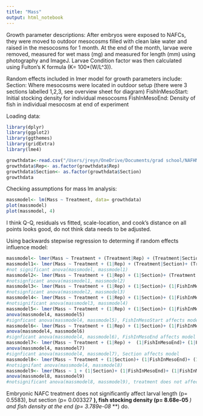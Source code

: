 ```yaml
---
title: "Mass"
output: html_notebook
---
```


Growth parameter descriptions:
After embryos were exposed to NAFCs, they were moved to outdoor mesocosms filled with clean lake water and raised in the mesocosms for 1 month. At the end of the month, larvae were removed, measured for wet mass (mg) and measured for length (mm) using photography and ImageJ. Larvae Condition factor was then calculated using Fulton's K formula (K= 100*(W/L^3)). 

Random effects included in lmer model for growth parameters include:
Section: Where mesocosms were located in outdoor setup (there were 3 sections labelled 1,2,3, see overview sheet for diagram)
FishInMesoStart: Initial stocking density for individual mesocosms
FishInMesoEnd: Density of fish in individual mesocosm at end of experiment 

Loading data:
```r
library(dplyr)
library(ggplot2)
library(ggthemes)
library(gridExtra)
library(lme4)

growthdata<-read.csv("/Users/jreyn/OneDrive/Documents/grad school/NAFHM19/Data/analysis/aug21growthR.csv")
growthdata$Rep<- as.factor(growthdata$Rep)
growthdata$Section<- as.factor(growthdata$Section)
growthdata
```


Checking assumptions for mass lm analysis:

```r
massmodel<- lm(Mass ~ Treatment, data= growthdata)
plot(massmodel)
plot(massmodel, 4)
```

I think Q-Q, residuals vs fitted, scale-location, and cook's distance on all points looks good, do not think data needs to be adjusted. 


Using backwards stepwise regression to determing if random effects influence model:


```r
massmodel<- lmer(Mass ~ Treatment + (Treatment|Rep) + (Treatment|Section)+ (Treatment|FishInMesoEnd)+ (Treatment|FishInMesoStart), data=growthdata)
massmodel1<- lmer(Mass ~ Treatment + (1|Rep) + (Treatment|Section)+ (Treatment|FishInMesoEnd)+ (Treatment|FishInMesoStart), data=growthdata)
#not significant anova(massmodel, massmodel1)
massmodel2<- lmer(Mass ~ Treatment + (1|Rep) + (1|Section)+ (Treatment|FishInMesoEnd)+ (Treatment|FishInMesoStart), data=growthdata)
#notsignficant anova(massmodel1, massmodel2)
massmodel3<- lmer(Mass ~ Treatment + (1|Rep) + (1|Section)+ (1|FishInMesoEnd)+ (Treatment|FishInMesoStart), data=growthdata)
#notsignficant anova(massmodel2, massmodel3)
massmodel4<- lmer(Mass ~ Treatment + (1|Rep) + (1|Section)+ (1|FishInMesoEnd)+ (1|FishInMesoStart), data=growthdata)
#notsignificant anova(massmodel3, massmodel4)
massmodel5<- lmer(Mass ~ Treatment + (1|Rep) + (1|Section)+ (1|FishInMesoEnd), data=growthdata)
anova(massmodel4, massmodel5)
#signficant anova(massmodel4, massmodel5), FishInMesoStart affects model
massmodel6<- lmer(Mass ~ Treatment + (1|Rep) + (1|Section)+ (1|FishInMesoStart), data=growthdata)
anova(massmodel4, massmodel6)
#signficant anova(massmodel4, massmodel6), FishInMesoEnd affects model
massmodel7<- lmer(Mass ~ Treatment + (1|Rep) +  (1|FishInMesoEnd)+ (1|FishInMesoStart), data=growthdata)
anova(massmodel4, massmodel7)
#signficant anova(massmodel4, massmodel7), Section affects model
massmodel8<- lmer(Mass ~ Treatment + (1|Section)+ (1|FishInMesoEnd)+ (1|FishInMesoStart), data=growthdata)
#notsignifant anova(massmodel4, massmodel8)
massmodel9<- lmer(Mass ~ 1 + (1|Section)+ (1|FishInMesoEnd)+ (1|FishInMesoStart), data=growthdata)
anova(massmodel8, massmodel9)
#notsignificant anova(massmodel8, massmodel9), treatment does not affect mass 
```

Embryonic NAFC treatment does not significantly affect larval length (p=   0.5583), but section (p=  0.003327 **), fish stocking density (p= 8.68e-05 ***) and fish density at the end (p= 3.789e-08 ***) do. 






















